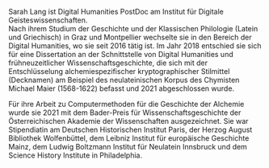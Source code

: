 Sarah Lang ist Digital Humanities PostDoc am Institut für Digitale Geisteswissenschaften.\
Nach ihrem Studium der Geschichte und der Klassischen Philologie (Latein und Griechisch) in Graz und Montpellier wechselte sie in den Bereich der Digital Humanities, wo sie seit 2016 tätig ist. Im Jahr 2018 entschied sie sich für eine Dissertation an der Schnittstelle von Digital Humanities und frühneuzeitlicher Wissenschaftsgeschichte, die sich mit der Entschlüsselung alchemiespezifischer kryptographischer Stilmittel (Decknamen) am Beispiel des neulateinischen Korpus des Chymisten Michael Maier (1568-1622) befasst und 2021 abgeschlossen wurde.&#x20;

Für ihre Arbeit zu Computermethoden für die Geschichte der Alchemie wurde sie 2021 mit dem Bader-Preis für Wissenschaftsgeschichte der Österreichischen Akademie der Wissenschaften ausgezeichnet. Sie war Stipendiatin am Deutschen Historischen Institut Paris, der Herzog August Bibliothek Wolfenbüttel, dem Leibniz Institut für europäische Geschichte Mainz, dem Ludwig Boltzmann Institut für Neulatein Innsbruck und dem Science History Institute in Philadelphia.
